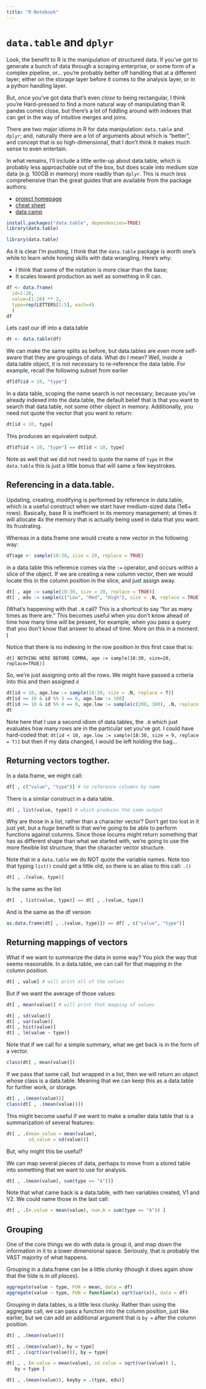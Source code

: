 ```yaml
---
title: "R Notebook"
---
```


# `data.table` and `dplyr` 

Look, the benefit to R is the manipulation of structured data. If you've got to generate a bunch of data through a scraping enterprise, or some form of a complex pipeline, or... you're probably better off handling that at a different layer; either on the storage layer before it comes to the analysis layer, or in a python handling layer. 

But, once you've got data that's even *close* to being rectangular, I think you're Hard-pressed to find a more natural way of manipulating than R. pandas comes close, but there's a lot of fiddling around with indexes that can get in the way of intuitive merges and joins. 

There are two major idioms in R for data manipulation: `data.table` and `dplyr`; and, naturally there are a lot of arguments about which is "better", and concept that is so high-dimensional, that I don't think it makes much sense to even entertain. 

In what remains, I'll include a little write-up about data.table, which is probably less approachable out of the box, but does scale into medium size data (e.g. 100GB in memory) more readily than `dplyr`. This is *much less* comprehensive than the great guides that are available from the package authors: 

- [project homepage](https://github.com/Rdatatable/data.table/wiki)
- [cheat sheet](https://s3.amazonaws.com/assets.datacamp.com/img/blog/data+table+cheat+sheet.pdf)
- [data camp](https://www.datacamp.com/courses/data-table-data-manipulation-r-tutorial)

```r
install.packages("data.table", dependencies=TRUE)
library(data.table) 
``` 
```r
library(data.table) 
```

As it is clear I'm pushing, I think that the `data.table` package is worth one's while to learn while honing skills with data wrangling. Here's why: 

- I think that some of the notation is more clear than the base;
- It scales toward production as well as something in R can.

```r
df <- data.frame(
  id=1:20,
  value=(1:20) ** 2,
  type=rep(LETTERS[1:5], each=4) 
  )
df
```


Lets cast our df into a data.table

```r
dt <- data.table(df)
``` 

We can make the same splits as before, but data.tables are *even* more self-aware that they are groupings of data. What do I mean? Well, inside a data.table object, it is not necessary to re-reference the data table. For example, recall the following subset from earlier

```r
df[df$id < 10, "type"]
``` 

In a data table, scoping the name search is not necessary; because you've already indexed into the data.table, the default belief that is that you want to search that data.table, not some other object in memory. Additionally, you need not quote the vector that you want to return: 

```r
dt[id < 10, type]
``` 

This produces an equivalent output. 
```r
df[df$id < 10, "type"] == dt[id < 10, type]
``` 

Note as well that we did not need to quote the name of `type` in the `data.table` this is just a little bonus that will same a few keystrokes.

## Referencing in a data.table. 

Updating, creating, modifying is performed by reference in data.table, which is a useful construct when we start have medium-sized data (1e6+ rows). Basically, base R is inefficient in its memory management; at times it will allocate 4x the memory that is actually being used in data that you want. Its frustrating.

Whereas in a data.frame one would create a new vector in the following way:

```r
df$age <- sample(18:30, size = 20, replace = TRUE)
```

in a data.table this reference comes via the `:=` operator, and occurs
*within* a slice of the object. If we are creating a new column vector, then
we would locate this in the column position in the slice, and just assign
away. 

```r
dt[ , age := sample(18:30, size = 20, replace = TRUE)]
dt[ , edu := sample(c("Low", "Med", "High"), size = .N, replace = TRUE)]
``` 

(What's happening with that `.N` call? This is a shortcut to say "for as many times as there are." This becomes useful when you don't know ahead of time how many time will be present, for example, when you pass a query that you don't know that answer to ahead of time. More on this in a moment. )

Notice that there is no indexing in the row position in this first case
that is:

`dt[ NOTHING HERE BEFORE COMMA, age := sample(18:30, size=20, replace=TRUE)]`

So, we're just assigning onto all the rows. We might have passed a criteria into this and then assigned `d`

```r
dt[id < 10, age.low := sample(18:30, size = .N, replace = T)]
dt[id >= 10 & id %% 3 == 0, age.low := 100]
dt[id >= 10 & id %% 4 == 0, age.low := sample(c(200, 300), .N, replace = TRUE)]
dt
``` 

Note here that I use a second idiom of data.tables, the `.N` which just evaluates how many rows are in the particular set you've got. I could have hard-coded that: `dt[id < 10, age.low := sample(18:30, size = 9, replace = T)]` but then if my data changed, I would be left holding the bag...


## Returning vectors togther.

In a data.frame, we might call:

```r
df[ , c("value", "type")] # to reference columns by name
``` 

There is a similar construct in a data table. 

```r
dt[ , list(value, type)] # which produces the same output
``` 

Why are those in a list, rather than a character vector? Don't get too lost in it just yet, but a *huge* benefit is that we're going to be able to perform functions against columns. Since those locums might return something that has as different shape than what we started with, we're going to use the more flexible list structure, than the character vector structure. 

Note that in a `data.table` we do NOT quote the variable names. Note too that typing `list()`  could get a little old, so there is an alias to this call: `.()`

```r
dt[ , .(value, type)]
``` 

Is the same as the list 

```r
dt[  , list(value, type)] == dt[ , .(value, type)]
``` 

And is the same as the df version 

```r
as.data.frame(dt[ , .(value, type)]) == df[ , c("value", "type")]
``` 

## Returning mappings of vectors


What if we want to summarize the data in some way? You pick the way that seems
reasonable. In a data.table, we can call for that mapping in the column
position.

```r
dt[ , value] # will print all of the values
``` 

But if we want the average of those values: 

```r
dt[ , mean(value)] # will print that mapping of values
``` 

```r
dt[ , sd(value)]
dt[ , var(value)]
dt[ , hist(value)]
dt[ , lm(value ~ type)]
``` 
Note that if we call for a simple summary, what we get back is in the form of a vector. 

```r
class(dt[ , mean(value)])
``` 

If we pass that same call, but wrapped in a list, then we will return an
object whose class is a data.table. Meaning that we can keep this as a data.table for further work, or storage. 

```r
dt[ , .(mean(value))]
class(dt[ , .(mean(value))])
``` 

This might become useful if we want to make a smaller data table that is a summarization of several features: 

```r
dt[ , .(mean_value = mean(value),
        sd_value = sd(value))]
``` 

But, why might this be useful?

We can map several pieces of data, perhaps to move from a stored table into something that we want to use for analysis.

```r
dt[ , .(mean(value), sum(type == "A"))]
``` 

Note that what came back is a data.table, with two variables created,
V1 and V2. We could name those in the last call:

```r
dt[ , .(m.value = mean(value), num.A = sum(type == "A")) ]
``` 

## Grouping 

One of the core things we do with data is group it, and map down the information in it to a lower dimensional space. Seriously, that is probably the VAST majority of what happens.

Grouping in a data.frame can be a little clunky (though it does
again show that the tilde is in *all places*). 

```r
aggregate(value ~ type, FUN = mean, data = df)
aggregate(value ~ type, FUN = function(x) sqrt(var(x)), data = df)
```

Grouping in data.tables, is a little less clunky. Rather than using the
aggregate call, we can pass a function into the column position, just like
earlier, but we can add an additional argument that is `by = ` after the
column position.

```r
dt[ , .(mean(value))]

dt[ , .(mean(value)), by = type]
dt[ , .(sqrt(var(value))), by = type]

dt[ , . (m.value = mean(value), sd.value = sqrt(var(value)) ),
   by = type ]

dt[ , .(mean(value)), keyby = .(type, edu)]
``` 